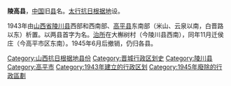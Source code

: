 '''陵高县'''，[[中国|中国]]旧[[县|县]]名。[[太行抗日根据地|太行抗日根据地]]设。

1943年由[[山西省|山西省]][[陵川县|陵川县]]西部和西南部、[[高平县|高平县]]东南部（米山、云泉以南，白晋路以东）析置。以两县首字为名。[[治所|治所]]在大槲树村（今陵川县西南），同年11月迁侯庄（今高平市区东南）。1945年6月后撤销，仍归各县。

{{中华民国大陆时期行政区划小作品}}
[[Category:山西抗日根据地县份|Category:山西抗日根据地县份]]
[[Category:晋城行政区划史|Category:晋城行政区划史]]
[[Category:陵川县|Category:陵川县]]
[[Category:高平市|Category:高平市]]
[[Category:1943年建立的行政区划|Category:1943年建立的行政区划]]
[[Category:1945年廢除的行政區劃|Category:1945年廢除的行政區劃]]